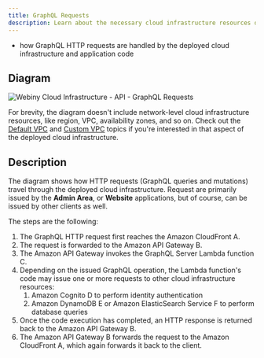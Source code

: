 ```yaml
---
title: GraphQL Requests
description: Learn about the necessary cloud infrastructure resources on which the API project application relies on to perform graphql requests.
---
```



<Alert type="success" title="What you’ll learn">

- how GraphQL HTTP requests are handled by the deployed cloud infrastructure and application code

</Alert>

## Diagram

![Webiny Cloud Infrastructure - API - GraphQL Requests](./assets/graphql-requests/webiny_api_gql_request.png)

<Alert type="info" title="What you’ll learn">

For brevity, the diagram doesn't include network-level cloud infrastructure resources, like region, VPC, availability zones, and so on. Check out the [Default VPC](/docs/architecture/api/overview-vpc-default) and [Custom VPC](/docs/architecture/api/overview-vpc-custom) topics if you're interested in that aspect of the deployed cloud infrastructure.

</Alert>

## Description

The diagram shows how HTTP requests (GraphQL queries and mutations) travel through the deployed cloud infrastructure. Request are primarily issued by the **Admin Area**, or **Website** applications, but of course, can be issued by other clients as well.

The steps are the following:

1. The GraphQL HTTP request first reaches the Amazon CloudFront <diagram-letter>A</diagram-letter>.
2. The request is forwarded to the Amazon API Gateway <diagram-letter>B</diagram-letter>.
3. The Amazon API Gateway invokes the GraphQL Server Lambda function <diagram-letter>C</diagram-letter>.
4. Depending on the issued GraphQL operation, the Lambda function's code may issue one or more requests to other cloud infrastructure resources:
    1. Amazon Cognito <diagram-letter>D</diagram-letter> to perform identity authentication
    2. Amazon DynamoDB <diagram-letter>E</diagram-letter> or Amazon ElasticSearch Service <diagram-letter>F</diagram-letter> to perform database queries
5. Once the code execution has completed, an HTTP response is returned back to the Amazon API Gateway <diagram-letter>B</diagram-letter>.
6. The Amazon API Gateway <diagram-letter>B</diagram-letter> forwards the request to the Amazon CloudFront <diagram-letter>A</diagram-letter>, which again forwards it back to the client.
